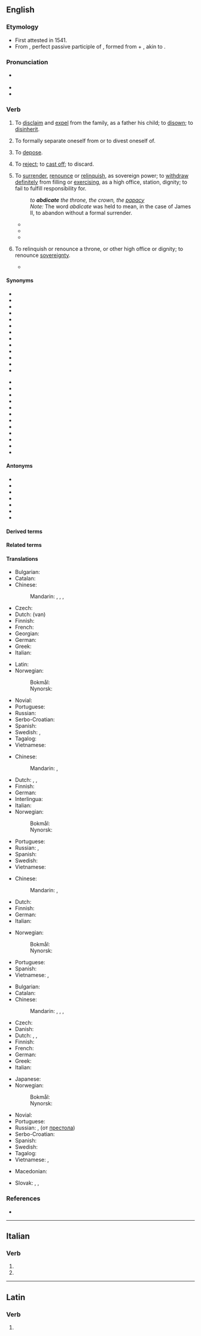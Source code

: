 ==English==

===Etymology===
{{PIE root|en|deyḱ}}
* First attested in 1541.
* From {{der|en|la|abdicātus||renounced}}, perfect passive participle of {{m|la|abdicō||renounce, reject, disclaim}}, formed from {{m|la|ab||away}} + {{m|la|dicō||proclaim, dedicate, declare}}, akin to {{m|la|dīcō||say}}.

===Pronunciation===
* {{a|RP}} {{IPA|/ˈæb.dɪˌkeɪt/|lang=en}}
* {{a|US}}
* {{audio|En-us-abdicate.ogg|Audio (US)|lang=en}}

===Verb===
{{en-verb|abdicat}}

# {{lb|en|transitive|obsolete}} To [[disclaim]] and [[expel]] from the family, as a father his child; to [[disown]]; to [[disinherit]]. {{defdate|Attested from the mid 16<sup>th</sup> century until the early 19<sup>th</sup> century.}}
# {{lb|en|transitive|reflexive|obsolete}} To formally separate oneself from or to divest oneself of. {{defdate|First attested from the mid 16<sup>th</sup> century until the late 17<sup>th</sup> century.}}
# {{lb|en|transitive|obsolete}} To [[depose]]. {{defdate|Attested from the early 17<sup>th</sup> century until the late 18<sup>th</sup> century.}}
# {{lb|en|transitive|obsolete}} To [[reject]]; to [[cast off]]; to discard. {{defdate|Attested from the mid 16<sup>th</sup> century until the late 17<sup>th</sup> century.}}
#: {{rfquotek|Bishop Hall}}
# {{lb|en|transitive}} To [[surrender]], [[renounce]] or [[relinquish]], as sovereign power; to [[withdraw]] [[definitely]] from filling or [[exercising]], as a high office, station, dignity; to fail to fulfill responsibility for. {{defdate|First attested in the mid 17<sup>th</sup> century.}}
#: ''to '''abdicate''' the throne, the crown, the [[papacy]]''
#: ''Note:'' The word ''abdicate'' was held to mean, in the case of James II, to abandon without a formal surrender.
#* {{quote-book|lang=en|year=1776|author=Edward Gibbon|passage=The cross-bearers '''abdicated''' their service.|title=The History of the Decline and Fall of the Roman Empire}}
#* {{quote-book|lang=en|author={{w|Edmund Burke}}|title=Reflections on the Revolution in France|year=1790|passage=He '''abdicates''' all right to be his own governor.}}
#* {{quote-book|lang=en|title=History of England from the Fall of Wolsey to the Death of Elizabeth|author={{w|James Anthony Froude}}|year=1856|passage=The understanding '''abdicates''' its functions.}}
# {{lb|en|intransitive}} To relinquish or renounce a throne, or other high office or dignity; to renounce [[sovereignty]]. {{defdate|First attested in the early 18<sup>th</sup> century.}}
#* {{quote-book|lang=en|author={{w|Edmund Burke}}|title=Reflections on the Revolution in France|year=1790|passage=Though a king may '''abdicate''' for his own person, he cannot '''abdicate''' for the monarchy.}}

====Synonyms====
{{rel-top|synonyms of "abdicate"}}
* {{l|en|abandon}}
* {{l|en|abjure}}
* {{l|en|cast aside}}
* {{l|en|cast off}}
* {{l|en|cede}}
* {{l|en|desert}}
* {{l|en|disinherit}}
* {{l|en|disown}}
* {{l|en|forego}}
* {{l|en|forsake}}
* {{l|en|give up}}
* {{l|en|quit}}
* {{l|en|refuse}}
{{rel-mid}}
* {{l|en|reject}}
* {{l|en|relent}}
* {{l|en|relinquish}}
* {{l|en|renounce}}
* {{l|en|repudiate}}
* {{l|en|resign}}
* {{l|en|retire}}
* {{l|en|stand down}}
* {{l|en|surrender}}
* {{l|en|vacate}}
* {{l|en|waive}}
* {{l|en|yield}}
{{rel-bottom}}

====Antonyms====
* {{l|en|claim}}
* {{l|en|grasp}}
* {{l|en|maintain}}
* {{l|en|occupy}}
* {{l|en|retain}}
* {{l|en|seize}}
* {{l|en|usurp}}

====Derived terms====
{{col3|en
|abdicable
|abdicant
|abdication
|abdicator
}}

====Related terms====
{{rootsee|en|deyḱ}}

====Translations====
{{trans-top|surrender or relinquish}}
* Bulgarian: {{t|bg|отказвам се от}}
* Catalan: {{t+|ca|abdicar}}
* Chinese:
*: Mandarin: {{qualifier|give up throne}} {{t+|cmn|禪讓|sc=Hani}}, {{t+|cmn|禅让|tr=shànràng|sc=Hani}}, {{qualifier|leave any position}} {{t+|cmn|退位|tr=tuìwèi|sc=Hani}}, {{t+|cmn|退出|tr=tuìchū|sc=Hani}}
* Czech: {{t+|cs|abdikovat}}
* Dutch: {{t|nl|afstand doen}} (van)
* Finnish: {{t+|fi|luopua}}
* French: {{t+|fr|abdiquer}}
* Georgian: {{t|ka|გადადგომა|tr=gadadgoma}}
* German: {{t+|de|abdanken}}
* Greek: {{t+|el|αποποιούμαι}}
* Italian: {{t+|it|abdicare}}
{{trans-mid}}
* Latin: {{t+|la|abdicō}}
* Norwegian:
*: Bokmål: {{t|no|frasi seg}}
*: Nynorsk: {{t|nn|fråseie seg}}
* Novial: {{t|nov|abdika}}
* Portuguese: {{t+|pt|abdicar}}
* Russian: {{t|ru|[[слагать]] [[полномочие|полномочия]]}}
* Serbo-Croatian: {{t|sh|abdicírati|sc=Latn}}
* Spanish: {{t+|es|abdicar}}
* Swedish: {{t+|sv|ge upp}}, {{t+|sv|avsäga sig}}
* Tagalog: {{t|tl|magbitiw}}
* Vietnamese: {{t+|vi|từ bỏ}}
{{trans-bottom}}

{{trans-top|reject}}
* Chinese:
*: Mandarin: {{t+|cmn|拒絕|sc=Hani}}, {{t+|cmn|拒绝|tr=jùjué|sc=Hani}}
* Dutch: {{t+|nl|weigeren}}, {{t+|nl|afwijzen}}, {{t+|nl|verstoten}}
* Finnish: {{t+|fi|hylätä}}
* German: {{t+|de|verweigern}}
* Interlingua: {{t|ia|abdicar}}
* Italian: {{t+|it|abdicare}}
* Norwegian:
*: Bokmål: {{t|no|avvise}}
*: Nynorsk: {{t|nn|avvise}}
{{trans-mid}}
* Portuguese: {{t+|pt|abdicar}}
* Russian: {{t+|ru|отка́зываться|impf}}, {{t+|ru|отказа́ться|pf}}
* Spanish: {{t+|es|abdicar}}
* Swedish: {{t+|sv|avvisa}}
* Vietnamese: {{t+|vi|từ bỏ}}
{{trans-bottom}}

{{trans-top|disinherit}}
* Chinese:
*: Mandarin: {{t+|cmn|辭職|sc=Hani}}, {{t+|cmn|辞职|tr=cízhí|sc=Hani}}
* Dutch: {{t+|nl|onterven}}
* Finnish: {{t|fi|tehdä perinnöttömäksi}}
* German: {{t+|de|ausstoßen}}
* Italian: {{t+|it|abdicare}}
{{trans-mid}}
* Norwegian:
*: Bokmål: {{t|no|fornekte}}
*: Nynorsk: {{t|nn|fornekte}}
* Portuguese: {{t|pt|deserdar}}
* Spanish: {{t+|es|abdicar}}
* Vietnamese: {{t+|vi|từ bỏ}}, {{t+|vi|bỏ}}
{{trans-bottom}}

{{trans-top|renounce a throne}}
* Bulgarian: {{t+|bg|абдикирам}}
* Catalan: {{t+|ca|abdicar}}
* Chinese:
*: Mandarin: {{qualifier|give up throne}} {{t+|cmn|禪讓|sc=Hani}}, {{t+|cmn|禅让|tr=shànràng|sc=Hani}}, {{qualifier|leave any position}} {{t+|cmn|退位|tr=tuìwèi|sc=Hani}}, {{t+|cmn|退出|tr=tuìchū|sc=Hani}}
* Czech: {{t+|cs|abdikovat}}
* Danish: {{t+|da|abdicere}}
* Dutch: {{t+check|nl|aftreden}}, {{t-check|nl|[[troonsafstand]] [[doen]]}} <!-- was "[[troonsafstand]] [[doen]]" - assumed sum-of-parts; if an idiom, remove the wikilinks to the individual words. see [[User:Kephir/gadgets/xte#Translation_fixing]] -->, {{t+check|nl|abdiceren}}
* Finnish: {{t+|fi|luopua}}
* French: {{t+|fr|abdiquer}}
* German: {{t+|de|abdanken}}
* Greek: {{t+|el|παραιτούμαι}}
* Italian: {{t+|it|abdicare}}
{{trans-mid}}
* Japanese: {{t|ja|退位|tr=たいいする, taii suru|alt=退位する}}
* Norwegian:
*: Bokmål: {{t+|no|abdisere}}
*: Nynorsk: {{t|nn|abdisere}}
* Novial: {{t|nov|abdika}}
* Portuguese: {{t+|pt|abdicar}}
* Russian: {{t+|ru|отрека́ться|impf}}, {{t+|ru|отре́чься|pf}} (от [[престол]]а)
* Serbo-Croatian: {{t|sh|abdicírati}}
* Spanish: {{t+|es|abdicar}}
* Swedish: {{t+|sv|abdikera}}
* Tagalog: {{t|tl|magdimiti}} {{qualifier|formally}}
* Vietnamese: {{t+|vi|thoái vị}}, {{t|vi|từ ngôi}}
{{trans-bottom}}

{{checktrans-top}}
* Macedonian: {{t-check|mk|одкажува|alt=се одкажува|tr=se odkažuva}}
{{trans-mid}}
* Slovak: {{qualifier|úradu}} {{t-check|sk|vzdať|alt=vzdať sa}} <!-- was "[[vzdať]] sa" - assumed inflected form or vocalised spelling; please verify if linking is acceptable. see [[User:Kephir/gadgets/xte#Translation_fixing]] -->, {{t-check|sk|odstúpiť}}, {{t-check|sk|zriecť|alt=zriecť sa}} <!-- was "[[zriecť]] sa" - assumed inflected form or vocalised spelling; please verify if linking is acceptable. see [[User:Kephir/gadgets/xte#Translation_fixing]] -->
{{trans-bottom}}

===References===
* {{R:Webster 1913}}

----

==Italian==

===Verb===
{{head|it|verb form}}

# {{inflection of|it|abdicare||2|p|pres|indc}}
# {{inflection of|it|abdicare||2|p|impr}}

----

==Latin==

===Verb===
{{la-verb-form|abdicāte}}

# {{inflection of|la|abdicō||1|p|pres|actv|impr}}